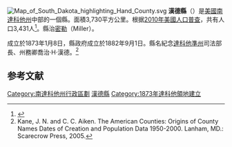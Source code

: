 {{noteTA
|T=zh-hans:汉德县 (南达科他州);zh-hk:漢德縣 (南達科他州);zh-tw:漢德郡 (南達科他州);
}}
[[File:Map_of_South_Dakota_highlighting_Hand_County.svg|right]]
'''漢德縣'''（{{lang-en|Hand County}}）是[[美國|美國]][[南達科他州|南達科他州]]中部的一個縣。面積3,730平方公里。根据[[2010年美國人口普查|2010年美國人口普查]]，共有人口3,431人<ref name=QF>{{cite web|title=State & County QuickFacts|url=http://quickfacts.census.gov/qfd/states/46/46059.html|publisher=[[United_States_Census_Bureau|United States Census Bureau]]|accessdate=November 25, 2013|archiveurl=https://web.archive.org/web/20110607055026/http://quickfacts.census.gov/qfd/states/46/46059.html|archivedate=June 7, 2011}}</ref>。縣治[[密勒_(南達科他州)|密勒]]（Miller）。

成立於1873年1月8日，縣政府成立於1882年9月1日。縣名紀念[[達科他準州|達科他準州]]司法部長、州務卿喬治·H·漢德。<ref>Kane, J. N. and C. C. Aiken. The American Counties: Origins of County Names Dates of Creation and Population Data 1950-2000. Lanham, MD.: Scarecrow Press, 2005.</ref>

==参考文献==
{{Reflist}}

{{漢德縣 (南達科他州)}}

{{DEFAULTSORT:Hand County}}
[[Category:南達科他州行政區劃|Category:南達科他州行政區劃]]
[[Category:漢德縣|]]
[[Category:1873年達科他領地建立|Category:1873年達科他領地建立]]

{{SouthDakota-geo-stub}}